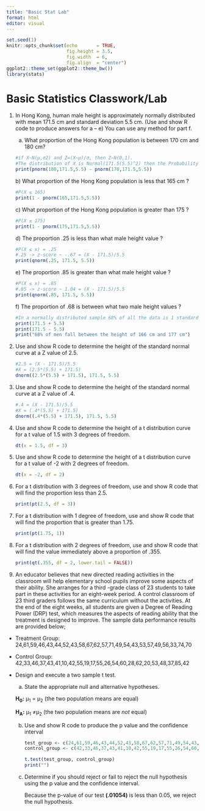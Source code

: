```yaml
---
title: "Basic Stat Lab"
format: html
editor: visual
---
```


```r
set.seed(1)
knitr::opts_chunk$set(echo       = TRUE, 
                      fig.height = 3.5, 
                      fig.width  = 6,
                      fig.align  = "center")
ggplot2::theme_set(ggplot2::theme_bw())
library(stats)
```

# Basic Statistics Classwork/Lab

1)  In Hong Kong, human male height is approximately normally distributed with mean 171.5 cm and standard deviation 5.5 cm. (Use and show R code to produce answers for a -- e) You can use any method for part f.\
    a) What proportion of the Hong Kong population is between 170 cm and 180 cm?

    ```r
    #if X∼N(μ,σ2) and Z=(X−μ)/σ, then Z∼N(0,1).
    #The distribution of X is Normal(171.5(5.5)^2) then the Probability of the interval is equal to the difference between P(X ≤ 170) and P(X ≤ 160)
    print(pnorm(180,171.5,5.5) - pnorm(170,171.5,5.5))
    ```

    b\) What proportion of the Hong Kong population is less that 165 cm ?

    ```r
    #P(X ≤ 165)
    print(1 - pnorm(165,171.5,5.5))
    ```

    c\) What proportion of the Hong Kong population is greater than 175 ?

    ```r
    #P(X ≤ 175)
    print(1 - pnorm(175,171.5,5.5))
    ```

    d\) The proportion .25 is less than what male height value ?

    ```r
    #P(X ≤ x) = .25
    #.25 -> z-score ~ -.67 = (X - 171.5)/5.5
    print(qnorm(.25, 171.5, 5.5))
    ```

    e\) The proportion .85 is greater than what male height value ?

    ```r
    #P(X ≤ x) = .85
    #.85 -> z-score ~ 1.04 = (X - 171.5)/5.5
    print(qnorm(.85, 171.5, 5.5))
    ```

    f\) The proportion of .68 is between what two male height values ?

    ```r
    #In a normally distributed sample 68% of all the data is 1 standard deviation between the mean.
    print(171.5 + 5.5)
    print(171.5 - 5.5)
    print("68% of men fall between the height of 166 cm and 177 cm")
    ```

2)  Use and show R code to determine the height of the standard normal curve at a Z value of 2.5.

    ```r
    #2.5 = (X - 171.5)/5.5
    #X = (2.5*(5.5) + 171.5)
    dnorm((2.5*(5.5) + 171.5), 171.5, 5.5)
    ```

3)  Use and show R code to determine the height of the standard normal curve at a Z value of .4.

    ```r
    #.4 = (X - 171.5)/5.5
    #X = (.4*(5.5) + 171.5)
    dnorm((.4*(5.5) + 171.5), 171.5, 5.5)
    ```

4)  Use and show R code to determine the height of a t distribution curve for a t value of 1.5 with 3 degrees of freedom.

    ```r
    dt(x = 1.5, df = 3)
    ```

5)  Use and show R code to determine the height of a t distribution curve for a t value of -2 with 2 degrees of freedom.

    ```r
    dt(x = -2, df = 2)
    ```

6)  For a t distribution with 3 degrees of freedom, use and show R code that will find the proportion less than 2.5.

    ```r
    print(pt(2.5, df = 3))
    ```

7)  For a t distribution with 1 degree of freedom, use and show R code that will find the proportion that is greater than 1.75.

    ```r
    print(pt(1.75, 1))
    ```

8)  For a t distribution with 2 degrees of freedom, use and show R code that will find the value immediately above a proportion of .355.

    ```r
    print(qt(.355, df = 2, lower.tail = FALSE))
    ```

9)  An educator believes that new directed reading activities in the classroom will help elementary school pupils improve some aspects of their ability. She arranges for a third -grade class of 23 students to take part in these activities for an eight-week period. A control classroom of 23 third graders follows the same curriculum without the activities. At the end of the eight weeks, all students are given a Degree of Reading Power (DRP) test, which measures the aspects of reading ability that the treatment is designed to improve. The sample data performance results are provided below;

-   Treatment Group: 24,61,59,46,43,44,52,43,58,67,62,57,71,49,54,43,53,57,49,56,33,74,70

-   Control Group: 42,33,46,37,43,41,10,42,55,19,17,55,26,54,60,28,62,20,53,48,37,85,42

-   Design and execute a two sample t test.\
     a. State the appropriate null and alternative hypotheses.

    **H~0~:** µ~1~ = µ~2~ (the two population means are equal)

    **H~A~:** µ~1~ ≠µ~2~ (the two population means are *not* equal)

    b)  Use and show R code to produce the p value and the confidence interval

        ```r
        test_group <- c(24,61,59,46,43,44,52,43,58,67,62,57,71,49,54,43,53,57,49,56,33,74,70)
        control_group <- c(42,33,46,37,43,41,10,42,55,19,17,55,26,54,60,28,62,20,53,48,37,85,42)

        t.test(test_group, control_group)
        print("")
        ```

    c)  Determine if you should reject or fail to reject the null hypothesis using the p value and the confidence interval.

        Because the p-value of our test **(.01054)** is less than 0.05, we reject the null hypothesis.
